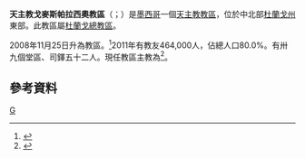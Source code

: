 {{Refimprove|time=2019-08-11T14:32:41+00:00}}
{{Infobox Roman Catholic diocese
|name=戈麥斯帕拉西奧
|jurisdiction=教區
|latin = Dioecesis Gomez-Palaciensis
|image =
|caption = 
|location = [[墨西哥|墨西哥]]
|territory = [[杜蘭戈州|杜蘭戈州]]東部
|population = 464,000
|rite = [[罗马礼|罗马礼]]
|patron = 
|province =杜蘭戈
|established = 2008年
|cathedral =  瓜達盧佩聖母主教座堂 
|co-cathedral =
|leadership = 主教
|website =
|pope = {{incumbent pope}}
|ordinary = {{link-es|喬治·埃斯特拉達-索洛爾薩諾|Jorge Estrada Solórzano}}
|coadjutor bishop =
|auxiliary =
|emeritus =
}}
'''天主教戈麥斯帕拉西奧教區'''（{{lang-la|Dioecesis Gomez-Palaciensis}}；{{lang-es|Diócesis de Gómez Palacio}}）是[[墨西哥|墨西哥]]一個[[天主教|天主教]][[教區|教區]]，位於中北部[[杜蘭戈州|杜蘭戈州]]東部。此教區屬[[天主教杜蘭戈總教區|杜蘭戈總教區]]。

2008年11月25日升為教區。<ref>{{cite journal
|journal=[[宗座公報|宗座公報]]
|publisher=梵蒂岡出版社
|date=2009年
|volume=101
|title=''Metropolitanae Ecclesiae''
|page=881
|url=http://www.vatican.va/archive/aas/documents/2009/gennaio%202009.pdf＿
|access-date=2021-09-02
|archive-date=2016-03-04
|archive-url=https://web.archive.org/web/20160304135013/http://www.vatican.va/archive/aas/documents/2009/gennaio%202009.pdf%EF%BC%BF
|dead-url=no
}}</ref>2011年有教友464,000人，佔總人口80.0%。有卅九個堂區、司鐸五十二人。現任教區主教為{{link-es|喬治·埃斯特拉達-索洛爾薩諾|Jorge Estrada Solórzano}}<ref>{{cite press release |title=Resignations and Appointments, 11.05.2019 |url=https://press.vatican.va/content/salastampa/en/bollettino/pubblico/2019/05/11/190511c.html |publisher=Holy See Press Office |accessdate=2019-08-11 |archiveurl=https://web.archive.org/web/20190811122130/https://press.vatican.va/content/salastampa/en/bollettino/pubblico/2019/05/11/190511c.html |archivedate=2019-08-11 |language=en |date=2019-05-11 |dead-url=no }}</ref>。

==參考資料==
{{reflist}}

{{墨西哥天主教教區}}
[[Category:墨西哥天主教教區|G]]